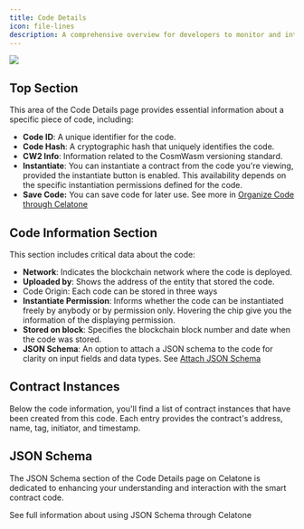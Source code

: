```yaml
---
title: Code Details
icon: file-lines
description: A comprehensive overview for developers to monitor and interact with their smart contract code within the Celatone environment.
---
```


<Frame>
    <img src="/images/user-docs/pages/code-details.jpg" />
</Frame>

## Top Section

This area of the Code Details page provides essential information about a specific piece of code, including:

- **Code ID**: A unique identifier for the code.
- **Code Hash**: A cryptographic hash that uniquely identifies the code.
- **CW2 Info**: Information related to the CosmWasm versioning standard.
- **Instantiate**: You can instantiate a contract from the code you're viewing, provided the instantiate button is enabled. This availability depends on the specific instantiation permissions defined for the code.
- **Save Code:** You can save code for later use. See more in [Organize Code through Celatone](https://docs.alleslabs.com/user-guide/cosmwasm/code/organize.mdx)

## Code Information Section

This section includes critical data about the code:

- **Network**: Indicates the blockchain network where the code is deployed.
- **Uploaded by**: Shows the address of the entity that stored the code.
- Code Origin: Each code can be stored in three ways
- **Instantiate Permission**: Informs whether the code can be instantiated freely by anybody or by permission only. Hovering the chip give you the information of the displaying permission.
- **Stored on block**: Specifies the blockchain block number and date when the code was stored.
- **JSON Schema**: An option to attach a JSON schema to the code for clarity on input fields and data types. See [Attach JSON Schema](https://docs.alleslabs.com/user-guide/cosmwasm/code/attach-json-schema)

## Contract Instances

Below the code information, you'll find a list of contract instances that have been created from this code. Each entry provides the contract's address, name, tag, initiator, and timestamp.

## JSON Schema

The JSON Schema section of the Code Details page on Celatone is dedicated to enhancing your understanding and interaction with the smart contract code.

<Card title="Learn more about JSON schema" icon="file-circle-plus" href="/user-guide/cosmwasm/code/attach-json-schema">
    See full information about using JSON Schema through Celatone
</Card>